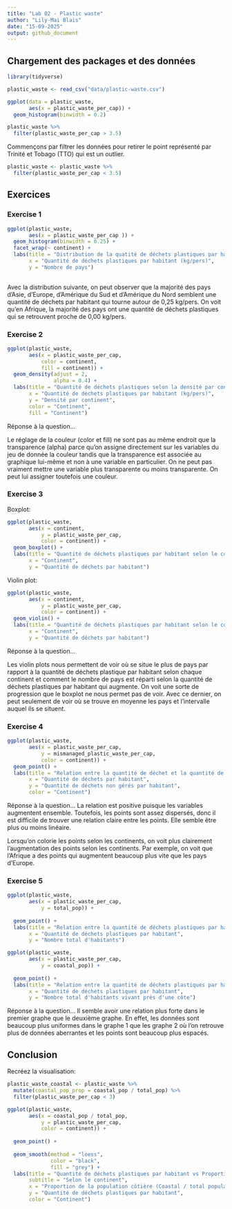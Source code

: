 ```yaml
---
title: "Lab 02 - Plastic waste"
author: "Lily-Mai Blais"
date: "15-09-2025"
output: github_document
---
```


## Chargement des packages et des données

```r
library(tidyverse) 
```

```r
plastic_waste <- read_csv("data/plastic-waste.csv")

ggplot(data = plastic_waste, 
       aes(x = plastic_waste_per_cap)) +
  geom_histogram(binwidth = 0.2)

plastic_waste %>%
  filter(plastic_waste_per_cap > 3.5)
```

Commençons par filtrer les données pour retirer le point représenté par Trinité et Tobago (TTO) qui est un outlier.

```r
plastic_waste <- plastic_waste %>%
  filter(plastic_waste_per_cap < 3.5)
```


## Exercices

### Exercise 1

```r

ggplot(plastic_waste, 
       aes(x = plastic_waste_per_cap )) +
  geom_histogram(binwidth = 0.25) +
  facet_wrap(~ continent) +
  labs(title = "Distribution de la quatité de déchets plastiques par habitant classée par continent",
       x = "Quantité de déchets plastiques par habitant (kg/pers)",
       y = "Nombre de pays") 
  
```
Avec la distribution suivante, on peut observer que la majorité des pays d'Asie, d'Europe, d'Amérique du Sud et d'Amérique du Nord semblent une quantité de déchets par habitant qui tourne autour de 0,25 kg/pers. On voit qu'en Afrique, la majorité des pays ont une quantité de déchets plastiques qui se retrouvent proche de 0,00 kg/pers. 

### Exercise 2

```r

ggplot(plastic_waste, 
       aes(x = plastic_waste_per_cap,
           color = continent,
           fill = continent)) + 
  geom_density(adjust = 2,
               alpha = 0.4) + 
  labs(title = "Quantité de déchets plastiques selon la densité par continent",
       x = "Quantité de déchets plastiques par habitant (kg/pers)",
       y = "Densité par continent",
       color = "Continent",
       fill = "Continent")
```

Réponse à la question...

Le réglage de la couleur (color et fill) ne sont pas au même endroit que la transparence (alpha) parce qu'on assigne directement sur les variables du jeu de donnée la couleur tandis que la transparence est associée au graphique lui-même et non à une variable en particulier. On ne peut pas vraiment mettre une variable plus transparente ou moins transparente. On peut lui assigner toutefois une couleur. 


### Exercise 3

Boxplot:

```r
ggplot(plastic_waste, 
       aes(x = continent,
           y = plastic_waste_per_cap,
           color = continent)) + 
  geom_boxplot() +
  labs(title = "Quantité de déchets plastiques par habitant selon le continent",
       x = "Continent",
       y = "Quantité de déchets par habitant")
```

Violin plot:

```r
ggplot(plastic_waste, 
       aes(x = continent,
           y = plastic_waste_per_cap, 
           color = continent)) +
  geom_violin() +
  labs(title = "Quantité de déchets plastiques par habitant selon le continent",
       x = "Continent",
       y = "Quantité de déchets par habitant")
```

Réponse à la question...

Les violin plots nous permettent de voir où se situe le plus de pays par rapport à la quantité de déchets plastique par habitant selon chaque continent et comment le nombre de pays est réparti selon la quantité de déchets plastiques par habitant qui augmente. On voit une sorte de progression que le boxplot ne nous permet pas de voir. Avec ce dernier, on peut seulement de voir où se trouve en moyenne les pays et l'intervalle auquel ils se situent. 

### Exercise 4


```r
ggplot(plastic_waste, 
       aes(x = plastic_waste_per_cap,
           y = mismanaged_plastic_waste_per_cap,
           color = continent)) + 
  geom_point() + 
  labs(title = "Relation entre la quantité de déchet et la quantité de déchets non gérés par habitant",
       x = "Quantité de déchets par habitant",
       y = "Quantité de déchets non gérés par habitant",
       color = "Continent")
```

Réponse à la question...
La relation est positive puisque les variables augmentent ensemble. Toutefois, les points sont assez dispersés, donc il est difficile de trouver une relation claire entre les points. Elle semble être plus ou moins linéaire.

Lorsqu'on colorie les points selon les continents, on voit plus clairement l'augmentation des points selon les continents. Par exemple, on voit que l'Afrique a des points qui augmentent beaucoup plus vite que les pays d'Europe. 


### Exercise 5


```r
ggplot(plastic_waste, 
       aes(x = plastic_waste_per_cap,
           y = total_pop)) + 
  
  geom_point() +
  labs(title = "Relation entre la quantité de déchets plastiques par habitant et le nombre total d'habitants",
       x = "Quantité de déchets plastiques par habitant",
       y = "Nombre total d'habitants")
```

```r
ggplot(plastic_waste, 
       aes(x = plastic_waste_per_cap,
           y = coastal_pop)) +
  
  geom_point() +
  labs(title = "Relation entre la quantité de déchets plastiques par habitant et le nombre total d'habitants vivant près d'une côte",
       x = "Quantité de déchets plastiques par habitant",
       y = "Nombre total d'habitants vivant près d'une côte")
```

Réponse à la question...
Il semble avoir une relation plus forte dans le premier graphe que le deuxième graphe. En effet, les données sont beaucoup plus uniformes dans le graphe 1 que les graphe 2 où l'on retrouve plus de données aberrantes et les points sont beaucoup plus espacés. 


## Conclusion

Recréez la visualisation:

```r
plastic_waste_coastal <- plastic_waste %>% 
  mutate(coastal_pop_prop = coastal_pop / total_pop) %>%
  filter(plastic_waste_per_cap < 3)

ggplot(plastic_waste, 
       aes(x = coastal_pop / total_pop,
           y = plastic_waste_per_cap,
           color = continent)) + 
  
  geom_point() +
  
  geom_smooth(method = "loess",
              color = "black",
              fill = "grey") + 
  labs(title = "Quantité de déchets plastiques par habitant vs Proportion de la population côtière",
       subtitle = "Selon le continent",
       x = "Proportion de la population côtière (Coastal / total population)",
       y = "Quantité de déchets plastiques par habitant",
       color = "Continent")
```
